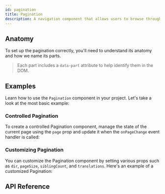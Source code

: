 ```yaml
---
id: pagination
title: Pagination
description: A navigation component that allows users to browse through pages.
---
```



<ComponentPreview />

## Anatomy

To set up the pagination correctly, you'll need to understand its anatomy and
how we name its parts.

> Each part includes a `data-part` attribute to help identify them in the DOM.

<Anatomy id="pagination" />

## Examples

Learn how to use the `Pagination` component in your project. Let's take a look
at the most basic example:

<Story id="Basic" />

### Controlled Pagination

To create a controlled Pagination component, manage the state of the current
page using the `page` prop and update it when the `onPageChange` event handler
is called:

<Story id="Controlled" />

### Customizing Pagination

You can customize the Pagination component by setting various props such as
`dir`, `pageSize`, `siblingCount`, and `translations`. Here's an example of a
customized Pagination:

<Story id="Customized" />

## API Reference

<ComponentTypes />
